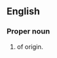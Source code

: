 ==English==

===Proper noun===
{{en-proper noun}}

# {{given name|female|from=India}} of {{etyl|ta}} origin.